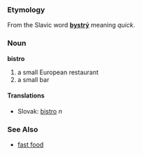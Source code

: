 === Etymology ===
From the Slavic word '''[[bystrý]]''' meaning ''quick''.
=== Noun ===
'''bistro'''
# a small European restaurant
# a small bar
==== Translations ====
*Slovak: [[bistro]] ''n''

=== See Also ===
* [[fast food]]